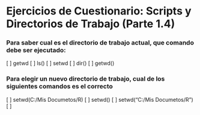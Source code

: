 Ejercicios de Cuestionario: Scripts y Directorios de Trabajo (Parte 1.4)
==========================================================================

### Para saber cual es el directorio de trabajo actual, que comando debe ser ejecutado:

[ ] getwd
[ ] ls()
[ ] setwd
[ ] dir()
[ ] getwd()

### Para elegir un nuevo directorio de trabajo, cual de los siguientes comandos es el correcto

[ ] setwd(C:/Mis Documetos/R)
[ ] setwd()
[ ] setwd("C:/Mis Documetos/R")
[ ]